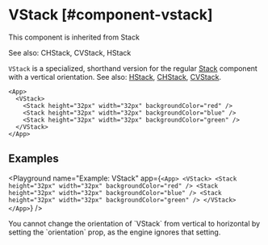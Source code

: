 
# VStack [#component-vstack]

This component is inherited from <SmartLink href="/new-components/Stack">Stack</SmartLink>

See also: <SmartLink href="/new-components/CHStack">CHStack</SmartLink>, <SmartLink href="/new-components/CVStack">CVStack</SmartLink>, <SmartLink href="/new-components/HStack">HStack</SmartLink>

`VStack` is a specialized, shorthand version for the regular [Stack](./Stack) component with a vertical orientation.
See also: [HStack](./HStack.mdx), [CHStack](./CHStack.mdx), [CVStack](./CVStack.mdx).

```xmlui copy
<App>
  <VStack>
    <Stack height="32px" width="32px" backgroundColor="red" />
    <Stack height="32px" width="32px" backgroundColor="blue" />
    <Stack height="32px" width="32px" backgroundColor="green" />
  </VStack>
</App>
```

## Examples

<Playground
  name="Example: VStack"
  app={`
  <App>
    <VStack>
      <Stack height="32px" width="32px" backgroundColor="red" />
      <Stack height="32px" width="32px" backgroundColor="blue" />
      <Stack height="32px" width="32px" backgroundColor="green" />
    </VStack>
  </App>
  `}
/>

<Callout type="info" emoji="📔">
You cannot change the orientation of `VStack` from vertical to horizontal by setting the `orientation` prop, as the engine ignores that setting.
</Callout>


